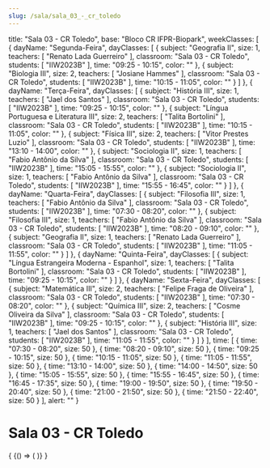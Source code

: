 ```yaml
---
slug: /sala/sala_03_-_cr_toledo
---
```

  title: "Sala 03 - CR Toledo",
  base: "Bloco CR IFPR-Biopark",
  weekClasses: [
    {
      dayName: "Segunda-Feira",
      dayClasses: [
        {
          subject: "Geografia II",
          size: 1,
          teachers: [
            "Renato Lada Guerreiro"
          ],
          classroom: "Sala 03 - CR Toledo",
          students: [
            "IIW2023B"
          ],
          time: "09:25 - 10:15",
          color: ""
        },
        {
          subject: "Biologia III",
          size: 2,
          teachers: [
            "Josiane Hammes"
          ],
          classroom: "Sala 03 - CR Toledo",
          students: [
            "IIW2023B"
          ],
          time: "10:15 - 11:05",
          color: ""
        }
      ]
    },
    {
      dayName: "Terça-Feira",
      dayClasses: [
        {
          subject: "História III",
          size: 1,
          teachers: [
            "Jael dos Santos"
          ],
          classroom: "Sala 03 - CR Toledo",
          students: [
            "IIW2023B"
          ],
          time: "09:25 - 10:15",
          color: ""
        },
        {
          subject: "Língua Portuguesa e Literatura III",
          size: 2,
          teachers: [
            "Talita Bortolini"
          ],
          classroom: "Sala 03 - CR Toledo",
          students: [
            "IIW2023B"
          ],
          time: "10:15 - 11:05",
          color: ""
        },
        {
          subject: "Física III",
          size: 2,
          teachers: [
            "Vitor Prestes Luzio"
          ],
          classroom: "Sala 03 - CR Toledo",
          students: [
            "IIW2023B"
          ],
          time: "13:10 - 14:00",
          color: ""
        },
        {
          subject: "Sociologia II",
          size: 1,
          teachers: [
            "Fabio Antônio da Silva"
          ],
          classroom: "Sala 03 - CR Toledo",
          students: [
            "IIW2023B"
          ],
          time: "15:05 - 15:55",
          color: ""
        },
        {
          subject: "Sociologia II",
          size: 1,
          teachers: [
            "Fabio Antônio da Silva"
          ],
          classroom: "Sala 03 - CR Toledo",
          students: [
            "IIW2023B"
          ],
          time: "15:55 - 16:45",
          color: ""
        }
      ]
    },
    {
      dayName: "Quarta-Feira",
      dayClasses: [
        {
          subject: "Filosofia III",
          size: 1,
          teachers: [
            "Fabio Antônio da Silva"
          ],
          classroom: "Sala 03 - CR Toledo",
          students: [
            "IIW2023B"
          ],
          time: "07:30 - 08:20",
          color: ""
        },
        {
          subject: "Filosofia III",
          size: 1,
          teachers: [
            "Fabio Antônio da Silva"
          ],
          classroom: "Sala 03 - CR Toledo",
          students: [
            "IIW2023B"
          ],
          time: "08:20 - 09:10",
          color: ""
        },
        {
          subject: "Geografia II",
          size: 1,
          teachers: [
            "Renato Lada Guerreiro"
          ],
          classroom: "Sala 03 - CR Toledo",
          students: [
            "IIW2023B"
          ],
          time: "11:05 - 11:55",
          color: ""
        }
      ]
    },
    {
      dayName: "Quinta-Feira",
      dayClasses: [
        {
          subject: "Língua Estrangeira Moderna - Espanhol",
          size: 1,
          teachers: [
            "Talita Bortolini"
          ],
          classroom: "Sala 03 - CR Toledo",
          students: [
            "IIW2023B"
          ],
          time: "09:25 - 10:15",
          color: ""
        }
      ]
    },
    {
      dayName: "Sexta-Feira",
      dayClasses: [
        {
          subject: "Matemática III",
          size: 2,
          teachers: [
            "Felipe Fraga de Oliveira"
          ],
          classroom: "Sala 03 - CR Toledo",
          students: [
            "IIW2023B"
          ],
          time: "07:30 - 08:20",
          color: ""
        },
        {
          subject: "Química III",
          size: 2,
          teachers: [
            "Cosme Oliveira da Silva"
          ],
          classroom: "Sala 03 - CR Toledo",
          students: [
            "IIW2023B"
          ],
          time: "09:25 - 10:15",
          color: ""
        },
        {
          subject: "História III",
          size: 1,
          teachers: [
            "Jael dos Santos"
          ],
          classroom: "Sala 03 - CR Toledo",
          students: [
            "IIW2023B"
          ],
          time: "11:05 - 11:55",
          color: ""
        }
      ]
    }
  ],
  time: [
    {
      time: "07:30 - 08:20",
      size: 50
    },
    {
      time: "08:20 - 09:10",
      size: 50
    },
    {
      time: "09:25 - 10:15",
      size: 50
    },
    {
      time: "10:15 - 11:05",
      size: 50
    },
    {
      time: "11:05 - 11:55",
      size: 50
    },
    {
      time: "13:10 - 14:00",
      size: 50
    },
    {
      time: "14:00 - 14:50",
      size: 50
    },
    {
      time: "15:05 - 15:55",
      size: 50
    },
    {
      time: "15:55 - 16:45",
      size: 50
    },
    {
      time: "16:45 - 17:35",
      size: 50
    },
    {
      time: "19:00 - 19:50",
      size: 50
    },
    {
      time: "19:50 - 20:40",
      size: 50
    },
    {
      time: "21:00 - 21:50",
      size: 50
    },
    {
      time: "21:50 - 22:40",
      size: 50
    }
  ],
  alert: ""
}

# Sala 03 - CR Toledo

<div>
  {
    <BrowserOnly>
      {() => (
        <Grid
          title={data.title}
          weekClasses={data.weekClasses}
          time={data.time}
        />
      )}
    </BrowserOnly>
  }
</div>
